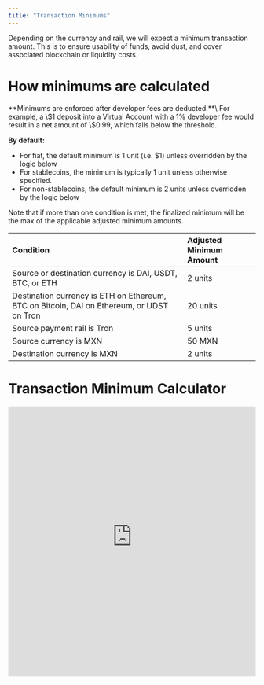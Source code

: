 ```yaml
---
title: "Transaction Minimums"
---
```


Depending on the currency and rail, we will expect a minimum transaction amount. This is to ensure usability of funds, avoid dust, and cover associated blockchain or liquidity costs.

# **How minimums are calculated**

<Warning>
  **Minimums are enforced after developer fees are deducted.**\
  For example, a \$1 deposit into a Virtual Account with a 1% developer fee would result in a net amount of \$0.99, which falls below the threshold.
</Warning>

**By default:**

- For fiat, the default minimum is 1 unit (i.e. \$1) unless overridden by the logic below
- For stablecoins, the minimum is typically 1 unit unless otherwise specified.
- For non-stablecoins, the default minimum is 2 units unless overridden by the logic below

Note that if more than one condition is met, the finalized minimum will be the max of the applicable adjusted minimum amounts.

| **Condition**                                                                             | **Adjusted Minimum Amount** |
| :---------------------------------------------------------------------------------------- | :-------------------------- |
| Source or destination currency is DAI, USDT, BTC, or ETH                                  | 2 units                     |
| Destination currency is ETH on Ethereum, BTC on Bitcoin, DAI on Ethereum, or UDST on Tron | 20 units                    |
| Source payment rail is Tron                                                               | 5 units                     |
| Source currency is MXN                                                                    | 50 MXN                      |
| Destination currency is MXN                                                               | 2 units                     |

# **Transaction Minimum Calculator**

<iframe width="100%" height="550" src="https://transaction-minimum-calculator-65802bf8a1d8.herokuapp.com/" frameborder="0" loading="lazy" allowtransparency="true" allowfullscreen="true" />

# **Handling Dust**

Deposits below the required transaction minimum (commonly referred to as dust) will not be credited or returned. This is standard practice, as the cost of returning such small amounts often exceeds their value.

We recommend always verifying the sending minimums listed in the table above before initiating a deposit, especially for cryptocurrency transactions.
